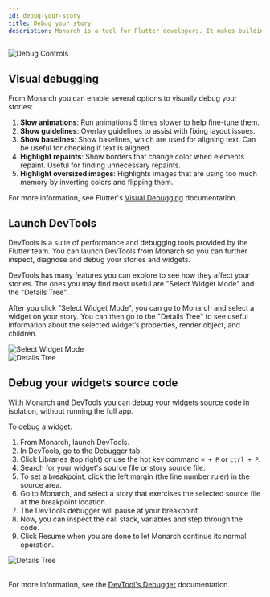 ```yaml
---
id: debug-your-story
title: Debug your story
description: Monarch is a tool for Flutter developers. It makes building beautiful apps a simpler and faster experience.
---
```



<img className="docs-screenshot macos" alt="Debug Controls" src={debug_controls} />

## Visual debugging
From Monarch you can enable several options to visually debug your stories:

1. **Slow animations**: Run animations 5 times slower to help fine-tune them.
2. **Show guidelines**: Overlay guidelines to assist with fixing layout issues.
3. **Show baselines**: Show baselines, which are used for aligning text. Can be useful for checking if text is aligned.
4. **Highlight repaints**: Show borders that change color when elements repaint. Useful for finding unnecessary repaints.
5. **Highlight oversized images**: Highlights images that are using too much memory by inverting colors and flipping them.

For more information, see Flutter's [Visual Debugging](https://flutter.dev/docs/development/tools/devtools/inspector#visual-debugging) documentation.

## Launch DevTools
DevTools is a suite of performance and debugging tools provided by the Flutter team.
You can launch DevTools from Monarch so you can further inspect, diagnose and debug 
your stories and widgets.

DevTools has many features you can explore to see how they affect your stories. The 
ones you may find most useful are "Select Widget Mode" and the "Details Tree".

After you click "Select Widget Mode", you can go to Monarch and select a widget on your 
story. You can then go to the "Details Tree" to see useful information 
about the selected widget’s properties, render object, and children.

<img className="docs-screenshot macos" alt="Select Widget Mode" src={select_widget_mode} />
<br/>
<img className="docs-screenshot macos" alt="Details Tree" src={details_tree} />

## Debug your widgets source code
With Monarch and DevTools you can debug your widgets source code in isolation, 
without running the full app.

To debug a widget:

1. From Monarch, launch DevTools.
2. In DevTools, go to the Debugger tab.
3. Click Libraries (top right) or use the hot key command `⌘ + P` or `ctrl + P`.
4. Search for your widget's source file or story source file.
5. To set a breakpoint, click the left margin (the line number ruler) in the source area.
6. Go to Monarch, and select a story that exercises the selected source file at 
   the breakpoint location.
7. The DevTools debugger will pause at your breakpoint.
8. Now, you can inspect the call stack, variables and step through the code.
9. Click Resume when you are done to let Monarch continue its normal operation.

<img className="docs-screenshot macos" alt="Details Tree" src="/docs/assets/devtools-breakpoint-hit.png"/>
<br/>
<br/>

For more information, see the
[DevTool's Debugger](https://flutter.dev/docs/development/tools/devtools/debugger) 
documentation.